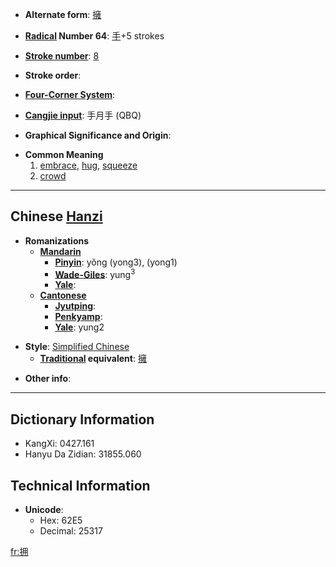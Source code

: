 * '''Alternate form''': [[擁]]

* '''[[Wiktionary:Chinese radical index| Radical]] Number 64''': [[Wiktionary:Chinese radical index 手|手]]+5 strokes

* '''[[Wiktionary:Chinese total strokes index|Stroke number]]''': [[Wiktionary:Chinese total strokes index 8|8]]

* '''Stroke order''': 

* '''[[Wiktionary:Chinese four corner index|Four-Corner System]]''': 

* '''[[Wiktionary:Chinese Cangjie index|Cangjie input]]''': 手月手 (QBQ)

* '''Graphical Significance and Origin''': 

* '''Common Meaning'''
*#[[embrace]], [[hug]], [[squeeze]]
*# [[crowd]]

----

== Chinese [[Hanzi]] ==

* '''Romanizations'''
** '''[[Mandarin]]'''
*** '''[[Pinyin]]''': yǒng (yong3), (yong1)
*** '''[[Wade-Giles]]''': yung<sup>3</sup>
*** '''[[Yale]]''': 
** '''[[Cantonese]]'''
*** '''[[Jyutping]]''':
*** '''[[Penkyamp]]''': 
*** '''[[Yale]]''': yung2

* '''Style''': [[Simplified Chinese]] 
** '''[[Traditional Chinese|Traditional]] equivalent''': [[擁]]

* '''Other info''': 

----

== Dictionary Information ==

* KangXi: 0427.161
* Hanyu Da Zidian: 31855.060

== Technical Information ==

* '''Unicode''':
** Hex: 62E5
** Decimal: 25317

[[fr:拥]]